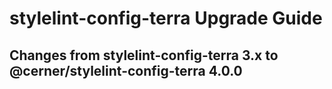 
<Badge />

# stylelint-config-terra Upgrade Guide

## Changes from stylelint-config-terra 3.x  to @cerner/stylelint-config-terra 4.0.0

